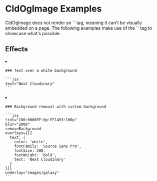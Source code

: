 


<Head>
  <title>CldOgImage Examples - Next Cloudinary</title>
</Head>

<OgImage title="CldOgImage Examples" />

# CldOgImage Examples

<Callout emoji={false}>
  CldOgImage does not render an `<img>` tag, meaning it can't be visually embedded on a page. The following examples make use of the `<CldImage>` tag to showcase what's possible.
</Callout>

## Effects

<ImageGrid columns={1}>
  <li>
    <CldImage
      width="2400"
      height="1200"
      crop="fill"
      gravity="auto"
      src={`${process.env.EXAMPLES_DIRECTORY}/white`}
      sizes="100vw"
      text="Next Cloudinary"
      alt=""
    />

    ### Text over a white background

    ```jsx
    text="Next Cloudinary"
    ```
  </li>
  <li>
    <CldImage
      width="2400"
      height="1200"
      crop="fill"
      gravity="auto"
      src={`${process.env.EXAMPLES_DIRECTORY}/turtle`}
      tint="100:0000FF:0p:FF1493:100p"
      blur="2000"
      removeBackground
      overlays={[{
        text: {
          color: 'white',
          fontFamily: 'Source Sans Pro',
          fontSize: 200,
          fontWeight: 'bold',
          text: 'Next Cloudinary'
        }
      }]}
      underlay="images/galaxy"
      alt=""
    />

    ### Background removal with custom background

    ```jsx
    tint="100:0000FF:0p:FF1493:100p"
    blur="2000"
    removeBackground
    overlays={[{
      text: {
        color: 'white',
        fontFamily: 'Source Sans Pro',
        fontSize: 200,
        fontWeight: 'bold',
        text: 'Next Cloudinary'
      }
    }]}
    underlay="images/galaxy"
    ```
  </li>
</ImageGrid>




